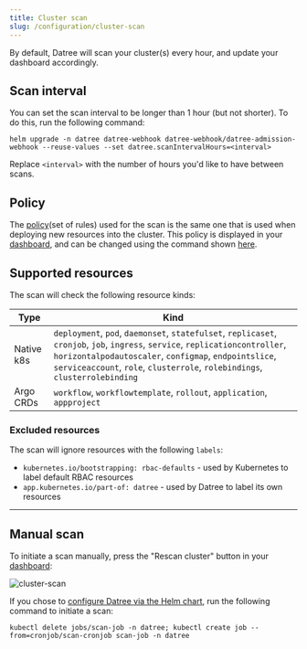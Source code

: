 ```yaml
---
title: Cluster scan
slug: /configuration/cluster-scan
---
```


By default, Datree will scan your cluster(s) every hour, and update your dashboard accordingly.  

## Scan interval

You can set the scan interval to be longer than 1 hour (but not shorter). To do this, run the following command:
```terminal
helm upgrade -n datree datree-webhook datree-webhook/datree-admission-webhook --reuse-values --set datree.scanIntervalHours=<interval>
```

Replace `<interval>` with the number of hours you'd like to have between scans.

## Policy

The [policy](/built-in-rules)(set of rules) used for the scan is the same one that is used when deploying new resources into the cluster. This policy is displayed in your [dashboard](https://app.datree.io), and can be changed using the command shown [here](/configuration/behavior#options).

## Supported resources

The scan will check the following resource kinds:

| **Type** | **Kind** |
|---|---|
| Native k8s | `deployment`, `pod`, `daemonset`, `statefulset`,	`replicaset`, `cronjob`, `job`, `ingress`, `service`, `replicationcontroller`, `horizontalpodautoscaler`, `configmap`, `endpointslice`, `serviceaccount`, `role`, `clusterrole`, `rolebindings`, `clusterrolebinding` |
| Argo CRDs | `workflow`, `workflowtemplate`, `rollout`, `application`, `appproject` |

### Excluded resources

The scan will ignore resources with the following `labels`:
* `kubernetes.io/bootstrapping: rbac-defaults` - used by Kubernetes to label default RBAC resources
* `app.kubernetes.io/part-of: datree` - used by Datree to label its own resources

---

## Manual scan

To initiate a scan manually, press the "Rescan cluster" button in your [dashboard](https://app.datree.io):  

![cluster-scan](/img/configuration/cluster-scan/rescan.png)

If you chose to [configure Datree via the Helm chart](/configuration/behavior#dashboard-vs-helm-chart-configuration), run the following command to initiate a scan:

```terminal
kubectl delete jobs/scan-job -n datree; kubectl create job --from=cronjob/scan-cronjob scan-job -n datree
```

